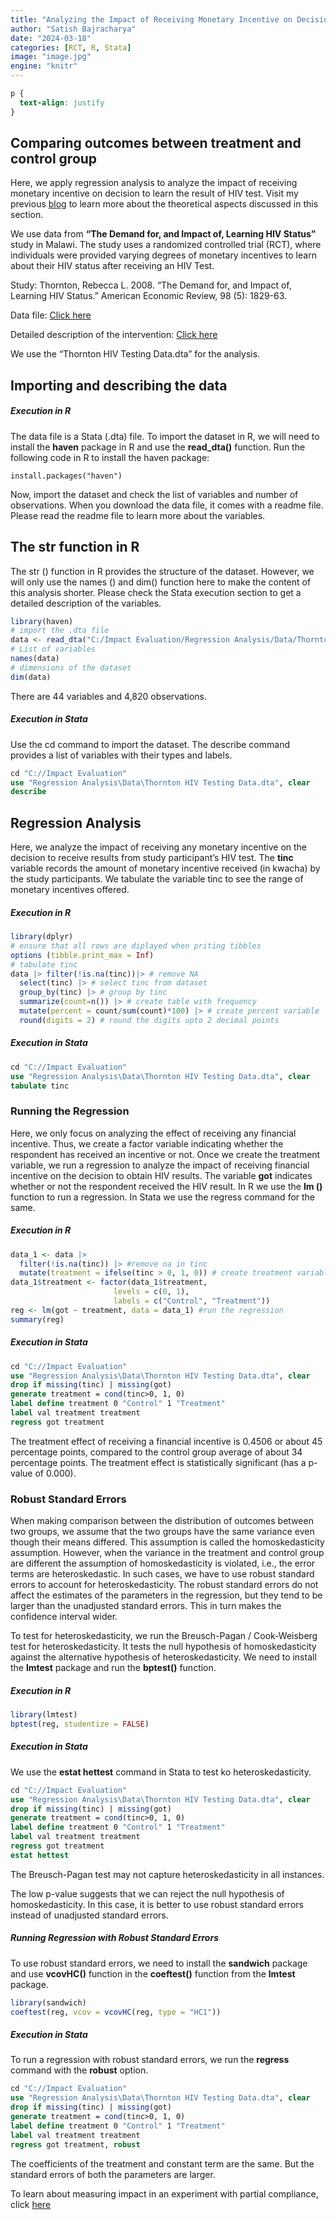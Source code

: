 ```yaml
---
title: "Analyzing the Impact of Receiving Monetary Incentive on Decision to Learn the Result of HIV Test"
author: "Satish Bajracharya"
date: "2024-03-18"
categories: [RCT, R, Stata]
image: "image.jpg"
engine: "knitr"
---
```

```css
p {
  text-align: justify
}
```

::: callout-tip
## Comparing outcomes between treatment and control group

Here, we apply regression analysis to analyze the impact of receiving monetary incentive on decision to learn the result of HIV test. Visit my previous [blog](https://vajra-satish.github.io/blogs/Comparison%20Between%20Treatment%20and%20Control%20Group%20-%20Regression%20Analysis/) to learn more about the theoretical aspects discussed in this section. 
:::

We use data from **"The Demand for, and Impact of, Learning HIV Status"** study in Malawi. The study uses a randomized controlled trial (RCT), where individuals were provided varying degrees of monetary incentives to learn about their HIV status after receiving an HIV Test. 

::: callout-note
Study: Thornton, Rebecca L. 2008. “The Demand for, and Impact of, Learning HIV Status.” American Economic Review, 98 (5): 1829-63. 

Data file: [Click here](https://www.aeaweb.org/aer/data/dec08/20060732_data.zip)

Detailed description of the intervention: [Click here](https://www.povertyactionlab.org/evaluation/demand-and-impact-learning-hiv-status-malawi)
:::

We use the "Thornton HIV Testing Data.dta" for the analysis.

## Importing and describing the data

##### Execution in R

The data file is a Stata (.dta) file. To import the dataset in R, we will need to install the **haven** package in R and use the **read_dta()** function. Run the following code in R to install the haven package:

```
install.packages("haven")
```

Now, import the dataset and check the list of variables and number of observations. When you download the data file, it comes with a readme file. Please read the readme file to learn more about the variables. 

::: callout-tip
## The str function in R

The str () function in R provides the structure of the dataset. However, we will only use the names () and dim() function here to make the content of this analysis shorter. Please check the Stata execution section to get a detailed description of the variables. 
:::

```r
library(haven)
# import the .dta file
data <- read_dta("C:/Impact Evaluation/Regression Analysis/Data/Thornton HIV Testing Data.dta")
# List of variables
names(data)
# dimensions of the dataset
dim(data)
```

There are 44 variables and 4,820 observations.

##### Execution in Stata

Use the cd command to import the dataset. The describe command provides a list of variables with their types and labels. 

```stata
cd "C://Impact Evaluation"
use "Regression Analysis\Data\Thornton HIV Testing Data.dta", clear 
describe
```

## Regression Analysis

Here, we analyze the impact of receiving any monetary incentive on the decision to receive results from study participant's HIV test. The **tinc** variable records the amount of monetary incentive received (in kwacha) by the study participants. We tabulate the variable tinc to see the range of monetary incentives offered.

##### Execution in R

```r
library(dplyr)
# ensure that all rows are diplayed when priting tibbles
options (tibble.print_max = Inf) 
# tabulate tinc
data |> filter(!is.na(tinc))|> # remove NA
  select(tinc) |> # select tinc from dataset
  group_by(tinc) |> # group by tinc
  summarize(count=n()) |> # create table with frequency 
  mutate(percent = count/sum(count)*100) |> # create percent variable
  round(digits = 2) # round the digits upto 2 decimal points
```

##### Execution in Stata

```stata
cd "C://Impact Evaluation"
use "Regression Analysis\Data\Thornton HIV Testing Data.dta", clear
tabulate tinc
```

### Running the Regression

Here, we only focus on analyzing the effect of receiving any financial incentive. Thus, we create a factor variable indicating whether the respondent has received an incentive or not. Once we create the treatment variable, we run a regression to analyze the impact of receiving financial incentive on the decision to obtain HIV results. The variable **got** indicates whether or not the respondent received the HIV result. In R we use the **lm ()** function to run a regression. In Stata we use the regress command for the same.

##### Execution in R

```r
data_1 <- data |>
  filter(!is.na(tinc)) |> #remove na in tinc
  mutate(treatment = ifelse(tinc > 0, 1, 0)) # create treatment variable
data_1$treatment <- factor(data_1$treatment, 
                       levels = c(0, 1),
                       labels = c("Control", "Treatment"))
reg <- lm(got ~ treatment, data = data_1) #run the regression
summary(reg)
```

##### Execution in Stata

```stata
cd "C://Impact Evaluation"
use "Regression Analysis\Data\Thornton HIV Testing Data.dta", clear
drop if missing(tinc) | missing(got)
generate treatment = cond(tinc>0, 1, 0)
label define treatment 0 "Control" 1 "Treatment"
label val treatment treatment
regress got treatment
```

The treatment effect of receiving a financial incentive is 0.4506 or about 45 percentage points, compared to the control group average of about 34 percentage points. The treatment effect is statistically significant (has a p-value of 0.000).

### Robust Standard Errors

When making comparison between the distribution of outcomes between two groups, we assume that the two groups have the same variance even though their means differed. This assumption is called the homoskedasticity assumption. However, when the variance in the treatment and control group are different the assumption of homoskedasticity is violated, i.e., the error terms are heteroskedastic. In such cases, we have to use robust standard errors to account for heteroskedasticity. The robust standard errors do not affect the estimates of the parameters in the regression, but they tend to be larger than the unadjusted standard errors. This in turn makes the confidence interval wider.  

To test for heteroskedasticity, we run the Breusch-Pagan / Cook-Weisberg test for heteroskedasticity. It tests the null hypothesis of homoskedasticity against the alternative hypothesis of heteroskedasticity. We need to install the **lmtest** package and run the **bptest()** function. 

##### Execution in R

```r
library(lmtest)
bptest(reg, studentize = FALSE) 
```

##### Execution in Stata

We use the **estat hettest** command in Stata to test ko heteroskedasticity. 

```stata
cd "C://Impact Evaluation"
use "Regression Analysis\Data\Thornton HIV Testing Data.dta", clear
drop if missing(tinc) | missing(got)
generate treatment = cond(tinc>0, 1, 0)
label define treatment 0 "Control" 1 "Treatment"
label val treatment treatment
regress got treatment
estat hettest
```

::: callout-note
The Breusch-Pagan test may not capture heteroskedasticity in all instances. 
:::

The low p-value suggests that we can reject the null hypothesis of homoskedasticity. In this case, it is better to use robust standard errors instead of unadjusted standard errors. 

##### Running Regression with Robust Standard Errors

To use robust standard errors, we need to install the **sandwich** package and use **vcovHC()** function in the **coeftest()** function from the **lmtest** package. 

```r
library(sandwich)
coeftest(reg, vcov = vcovHC(reg, type = "HC1"))
```

##### Execution in Stata

To run a regression with robust standard errors, we run the **regress** command with the **robust** option.

```stata
cd "C://Impact Evaluation"
use "Regression Analysis\Data\Thornton HIV Testing Data.dta", clear
drop if missing(tinc) | missing(got)
generate treatment = cond(tinc>0, 1, 0)
label define treatment 0 "Control" 1 "Treatment"
label val treatment treatment
regress got treatment, robust
```

The coefficients of the treatment and constant term are the same. But the standard errors of both the parameters are larger. 

::: callout-note
To learn about measuring impact in an experiment with partial compliance, click [here](https://vajra-satish.github.io/posts/Does%20Learning%20One's%20HIV%20Status%20Change%20the%20Sexual%20Behavior%20of%20Individuals/) 
:::